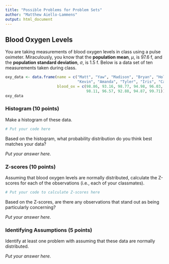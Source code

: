 ```yaml
---
title: "Possible Problems for Problem Sets"
author: "Matthew Aiello-Lammens"
output: html_document
---
```


## Blood Oxygen Levels

You are taking measurements of blood oxygen levels in class using a pulse oximeter. Miraculously, you know that the **population mean**, $\mu$, is 97.6 f, and the **population standard deviation**, $\sigma$, is 1.5 f.
Below is a data set of ten measurements taken during class.

```r
oxy_data <- data.frame(name = c("Matt", "Yaw", "Madison", "Bryan", "Holly", 
                                "Kevin", "Amanda", "Tyler", "Iris", "Catherine"),
                       blood_ox = c(98.86, 93.16, 98.77, 94.98, 96.03,
                                    98.11, 96.57, 92.88, 94.87, 99.71))
oxy_data
```

### Histogram (10 points)

Make a histogram of these data. 


```r
# Put your code here
```

Based on the histogram, what probability distribution do you think best matches your data?

*Put your answer here.*

### Z-scores (10 points)

Assuming that blood oxygen levels are normally distributed, calculate the Z-scores for each of the observations (i.e., each of your classmates).

```r
# Put your code to calculate Z-scores here
```

Based on the Z-scores, are there any observations that stand out as being particularly concerning?

*Put your answer here.*


### Identifying Assumptions (5 points)

Identify at least one problem with assuming that these data are normally distributed.

*Put your answer here.*

